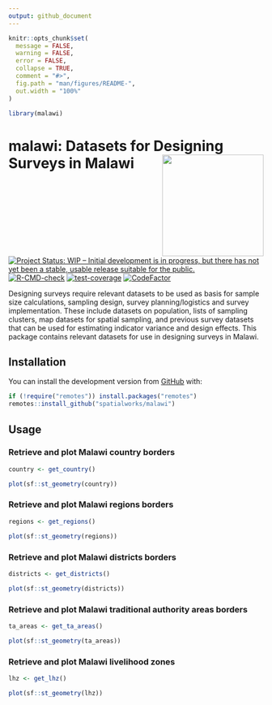 ```yaml
---
output: github_document
---
```


<!-- README.md is generated from README.Rmd. Please edit that file -->

```r
knitr::opts_chunk$set(
  message = FALSE,
  warning = FALSE,
  error = FALSE,
  collapse = TRUE,
  comment = "#>",
  fig.path = "man/figures/README-",
  out.width = "100%"
)

library(malawi)
```

# malawi: Datasets for Designing Surveys in Malawi <img src="man/figures/logo.svg" width="200px" align="right"/>

<!-- badges: start -->
[![Project Status: WIP – Initial development is in progress, but there has not yet been a stable, usable release suitable for the public.](https://www.repostatus.org/badges/latest/wip.svg)](https://www.repostatus.org/#wip)
[![R-CMD-check](https://github.com/spatialworks/malawi/workflows/R-CMD-check/badge.svg)](https://github.com/spatialworks/malawi/actions)
[![test-coverage](https://github.com/spatialworks/malawi/actions/workflows/test-coverage.yaml/badge.svg)](https://github.com/spatialworks/malawi/actions/workflows/test-coverage.yaml)
[![CodeFactor](https://www.codefactor.io/repository/github/spatialworks/malawi/badge)](https://www.codefactor.io/repository/github/spatialworks/malawi)
<!-- badges: end -->

Designing surveys require relevant datasets to be used as basis for sample size calculations, sampling design, survey planning/logistics and survey implementation. These include datasets on population, lists of sampling clusters, map datasets for spatial sampling, and previous survey datasets that can be used for estimating indicator variance and design effects. This package contains relevant datasets for use in designing surveys in Malawi.

## Installation

You can install the development version from [GitHub](https://github.com/spatialworks/malawi) with:

```r
if (!require("remotes")) install.packages("remotes")
remotes::install_github("spatialworks/malawi")
```

## Usage

### Retrieve and plot Malawi country borders

```r
country <- get_country()

plot(sf::st_geometry(country))
```


### Retrieve and plot Malawi regions borders

```r
regions <- get_regions()

plot(sf::st_geometry(regions))
```


### Retrieve and plot Malawi districts borders

```r
districts <- get_districts()

plot(sf::st_geometry(districts))
```


### Retrieve and plot Malawi traditional authority areas borders

```r
ta_areas <- get_ta_areas()

plot(sf::st_geometry(ta_areas))
```


### Retrieve and plot Malawi livelihood zones

```r
lhz <- get_lhz()

plot(sf::st_geometry(lhz))
```

